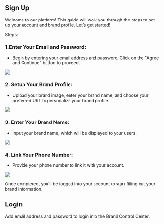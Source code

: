 ## Sign Up

Welcome to our platform! This guide will walk you through the steps to set up your account and brand profile. Let’s get started!

Steps:

### 1.Enter Your Email and Password:
    
-   Begin by entering your email address and password. Click on the "Agree and Continue" button to proceed.
    
![](https://lh7-rt.googleusercontent.com/docsz/AD_4nXf6cqv3btPfnasTLpOGkp5TuvgTyeKnaJnNFCXVVGHnUH0OG13T_h3jH4mXF4F8EKyXCgu8b7TlQWJE6yE4iLu19kN1-nOzjm1GSm-kffAUutBDY8SjjzPK9vddzYmT83go3HAVl_bAzWVOBN98AIIwyYwG?key=z5lqNze1ud-unPC5qg3-5g)
  

### 2. Setup Your Brand Profile:
    
-   Upload your brand image, enter your brand name, and choose your preferred URL to personalize your brand profile.
    
![](https://lh7-rt.googleusercontent.com/docsz/AD_4nXd3DlBrLoJEJC7FDwM2A8L3kglZUTsE2eN8j01ozKVYiI_9L0sdOUO6xVF6PLOtemIpqXhtmc2oJe1gxp27Xy-ZANbRYSviN25JWs04Ik80GLogcctKEoDROm0JxrKvse6_nKRUU8fJ0-aV3SloEZo10sDN?key=z5lqNze1ud-unPC5qg3-5g)
  

### 3.  Enter Your Brand Name:
    
-   Input your brand name, which will be displayed to your users.
      

![](https://lh7-rt.googleusercontent.com/docsz/AD_4nXdtwXc7z2c70-D8i8QlQWUc2FBH8bhHShjoagGPWIh5LIdwavHOvuwVNLOzHhmJXy67SnXuweEDm-G4suGV1WucXxJIce4_RklENqyS3awFqNzs7d5FTgNpWCWwg10F3KgZkNexmdmo4Mw34CCePKWfw7n4?key=z5lqNze1ud-unPC5qg3-5g)
  

### 4.  Link Your Phone Number:

-   Provide your phone number to link it with your account.
    
![](https://lh7-rt.googleusercontent.com/docsz/AD_4nXcbO2me8uiSf_-gTDkd_aKS2EbJkDscz3z8x4-Jhjl7tR-Iv-SiCxd2PWPxLY8HdgBIpL-_U37Agzb7hRJ7LAaQB74G2tCl35bcpzdhgHX1U0CEW4EhwP3Ygtj__2ktfymtNXj6uaLGDzsZro2j3YhFxHiL?key=z5lqNze1ud-unPC5qg3-5g)

  
Once completed, you'll be logged into your account to start filling out your brand information.


## Login

Add email address and password to login into the Brand Control Center.
